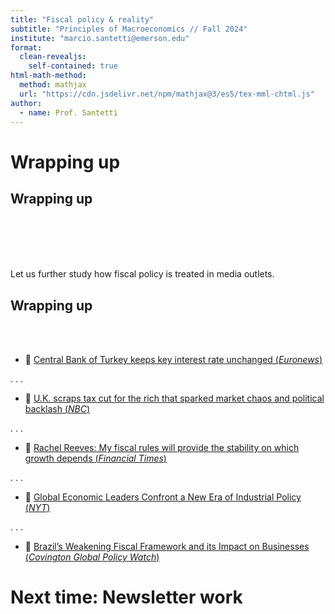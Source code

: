 ```yaml
---
title: "Fiscal policy & reality"
subtitle: "Principles of Macroeconomics // Fall 2024"
institute: "marcio.santetti@emerson.edu"
format: 
  clean-revealjs:
    self-contained: true
html-math-method:
  method: mathjax
  url: "https://cdn.jsdelivr.net/npm/mathjax@3/es5/tex-mml-chtml.js"
author:
  - name: Prof. Santetti
---
```

  
# Wrapping up {background-color="#62259D"}
  
  
  
## Wrapping up

<br><br><br><br>

Let us further study how [fiscal policy]{.hi-blue} is treated in [media outlets]{.note}.


## Wrapping up

<br><br>

- &#128279; [[Central Bank of Turkey keeps key interest rate unchanged (*Euronews*)]{.link}](https://www.euronews.com/business/2024/11/21/central-bank-of-turkey-keeps-key-interest-rate-unchanged)

. . .

- &#128279; [[U.K. scraps tax cut for the rich that sparked market chaos and political backlash (*NBC*)]{.link}](https://www.nbcnews.com/news/world/uk-pm-liz-truss-scraps-tax-cut-rich-market-chaos-pound-crashing-rcna50407)

. . .

- &#128279; [[Rachel Reeves: My fiscal rules will provide the stability on which growth depends (*Financial Times*)]{.link}](https://archive.is/fqdiH)

. . .

- &#128279; [[Global Economic Leaders Confront a New Era of Industrial Policy (*NYT*)]{.link}](https://www.nytimes.com/2024/10/26/us/politics/neoliberalism-trump-global-economy.html)

. . .


- &#128279; [[Brazil’s Weakening Fiscal Framework and its Impact on Businesses (*Covington Global Policy Watch*)]{.link}](https://www.globalpolicywatch.com/2024/07/brazils-weakening-fiscal-framework-and-its-impact-on-businesses/)

# Next time: Newsletter work {background-color="#62259D"}